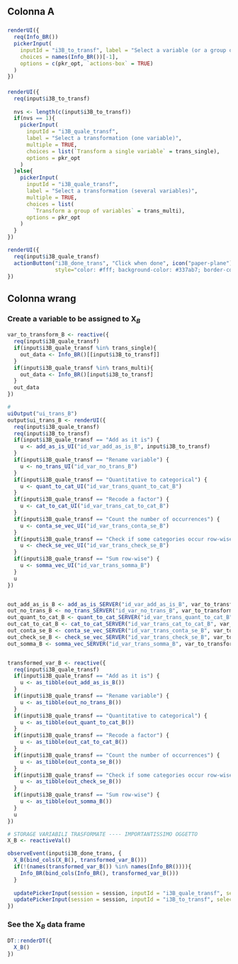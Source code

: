 Colonna A {.sidebar}
-----------------------------------------------------------------------

### 

#### 

```r
renderUI({    
  req(Info_BR())
  pickerInput(
    inputId = "i3B_to_transf", label = "Select a variable (or a group of variables) to transform", multiple = TRUE,
    choices = names(Info_BR())[-1],
    options = c(pkr_opt, `actions-box` = TRUE)
  )
})
```

#### 

```r
renderUI({
  req(input$i3B_to_transf)
  
  nvs <- length(c(input$i3B_to_transf))
  if(nvs == 1){
    pickerInput(
      inputId = "i3B_quale_transf",
      label = "Select a transformation (one variable)",
      multiple = TRUE,
      choices = list(`Transform a single variable` = trans_single),
      options = pkr_opt
    )
  }else{
    pickerInput(
      inputId = "i3B_quale_transf",
      label = "Select a transformation (several variables)",
      multiple = TRUE,
      choices = list(
        `Transform a group of variables` = trans_multi),
      options = pkr_opt
    )
  }
})

renderUI({
  req(input$i3B_quale_transf)
  actionButton("i3B_done_trans", "Click when done", icon("paper-plane"), 
               style="color: #fff; background-color: #337ab7; border-color: #2e6da4")
})
```

Colonna wrang {.tabset}
-----------------------------------------------------------------------
### Create a variable to be assigned to $\mathbf{X}_B$

```r
var_to_transform_B <- reactive({
  req(input$i3B_quale_transf)
  if(input$i3B_quale_transf %in% trans_single){
    out_data <- Info_BR()[[input$i3B_to_transf]]
  }
  if(input$i3B_quale_transf %in% trans_multi){
    out_data <- Info_BR()[input$i3B_to_transf]
  }
  out_data
})

# 
uiOutput("ui_trans_B")
output$ui_trans_B <- renderUI({
  req(input$i3B_quale_transf)
  req(input$i3B_to_transf)
  if(input$i3B_quale_transf == "Add as it is") {
    u <- add_as_is_UI("id_var_add_as_is_B", input$i3B_to_transf)
  }
  if(input$i3B_quale_transf == "Rename variable") {
    u <- no_trans_UI("id_var_no_trans_B")
  }
  if(input$i3B_quale_transf == "Quantitative to categorical") {
    u <- quant_to_cat_UI("id_var_trans_quant_to_cat_B")
  }
  if(input$i3B_quale_transf == "Recode a factor") {
    u <- cat_to_cat_UI("id_var_trans_cat_to_cat_B")
  }
  if(input$i3B_quale_transf == "Count the number of occurrences") {
    u <- conta_se_vec_UI("id_var_trans_conta_se_B")
  }
  if(input$i3B_quale_transf == "Check if some categories occur row-wise") {
    u <- check_se_vec_UI("id_var_trans_check_se_B")
  }
  if(input$i3B_quale_transf == "Sum row-wise") {
    u <- somma_vec_UI("id_var_trans_somma_B")
  }
  u
})


out_add_as_is_B <- add_as_is_SERVER("id_var_add_as_is_B", var_to_transform_B)
out_no_trans_B <- no_trans_SERVER("id_var_no_trans_B", var_to_transform_B)
out_quant_to_cat_B <- quant_to_cat_SERVER("id_var_trans_quant_to_cat_B", var_to_transform_B)
out_cat_to_cat_B <- cat_to_cat_SERVER("id_var_trans_cat_to_cat_B", var_to_transform_B)
out_conta_se_B <- conta_se_vec_SERVER("id_var_trans_conta_se_B", var_to_transform_B)
out_check_se_B <- check_se_vec_SERVER("id_var_trans_check_se_B", var_to_transform_B)
out_somma_B <- somma_vec_SERVER("id_var_trans_somma_B", var_to_transform_B)


transformed_var_B <- reactive({
  req(input$i3B_quale_transf)
  if(input$i3B_quale_transf == "Add as it is") {
    u <- as_tibble(out_add_as_is_B())
  }
  if(input$i3B_quale_transf == "Rename variable") {
    u <- as_tibble(out_no_trans_B())
  }
  if(input$i3B_quale_transf == "Quantitative to categorical") {
    u <- as_tibble(out_quant_to_cat_B())
  }
  if(input$i3B_quale_transf == "Recode a factor") {
    u <- as_tibble(out_cat_to_cat_B())
  }
  if(input$i3B_quale_transf == "Count the number of occurrences") {
    u <- as_tibble(out_conta_se_B())
  }
  if(input$i3B_quale_transf == "Check if some categories occur row-wise") {
    u <- as_tibble(out_check_se_B())
  }
  if(input$i3B_quale_transf == "Sum row-wise") {
    u <- as_tibble(out_somma_B())
  }
  u
})

# STORAGE VARIABILI TRASFORMATE ---- IMPORTANTISSIMO OGGETTO
X_B <- reactiveVal()

observeEvent(input$i3B_done_trans, {
  X_B(bind_cols(X_B(), transformed_var_B()))
  if(!(names(transformed_var_B()) %in% names(Info_BR()))){
    Info_BR(bind_cols(Info_BR(), transformed_var_B()))
  }
  
  updatePickerInput(session = session, inputId = "i3B_quale_transf", selected = "")
  updatePickerInput(session = session, inputId = "i3B_to_transf", selected = "")
})

```
### See the $\mathbf{X}_B$ data frame
```r
DT::renderDT({
  X_B()
})
```


